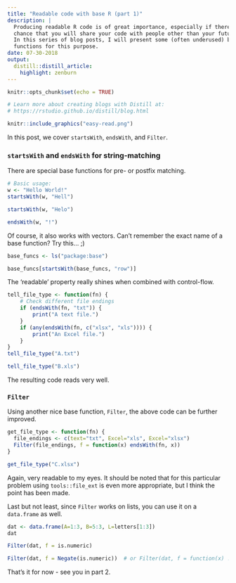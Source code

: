 ```yaml
---
title: "Readable code with base R (part 1)"
description: |
  Producing readable R code is of great importance, especially if there is a 
  chance that you will share your code with people other than your future self.
  In this series of blog posts, I will present some (often underused) base R 
  functions for this purpose.
date: 07-30-2018
output:
  distill::distill_article:
    highlight: zenburn
---
```


```r
knitr::opts_chunk$set(echo = TRUE)

# Learn more about creating blogs with Distill at:
# https://rstudio.github.io/distill/blog.html

```

```r
knitr::include_graphics("easy-read.png")
```

In this post, we cover `startsWith`, `endsWith`, and `Filter`.

### `startsWith` and `endsWith` for string-matching

There are special base functions for pre- or postfix matching.

```r
# Basic usage:
w <- "Hello World!"
startsWith(w, "Hell")

startsWith(w, "Helo")

endsWith(w, "!")
```

Of course, it also works with vectors. Can't remember the exact name of a base function? Try this... ;)

```r
base_funcs <- ls("package:base")

base_funcs[startsWith(base_funcs, "row")]
```

The 'readable' property really shines when combined with control-flow.

```r
tell_file_type <- function(fn) {
    # Check different file endings
    if (endsWith(fn, "txt")) {
        print("A text file.")
    }
    if (any(endsWith(fn, c("xlsx", "xls")))) {
        print("An Excel file.")
    }
}
tell_file_type("A.txt")

tell_file_type("B.xls")
```

The resulting code reads very well.

### `Filter`
Using another nice base function, `Filter`, the above code can be further improved.

```r
get_file_type <- function(fn) {
  file_endings <- c(text="txt", Excel="xls", Excel="xlsx")  
  Filter(file_endings, f = function(x) endsWith(fn, x))
}

get_file_type("C.xlsx")
```

Again, very readable to my eyes. It should be noted that for this particular problem using `tools::file_ext` is even more appropriate, but I think the point has been made.

Last but not least, since `Filter` works on lists, you can use it on a `data.frame` as well.

```r
dat <- data.frame(A=1:3, B=5:3, L=letters[1:3])
dat

Filter(dat, f = is.numeric)

Filter(dat, f = Negate(is.numeric))  # or Filter(dat, f = function(x) !is.numeric(x))
```

That's it for now - see you in part 2.


